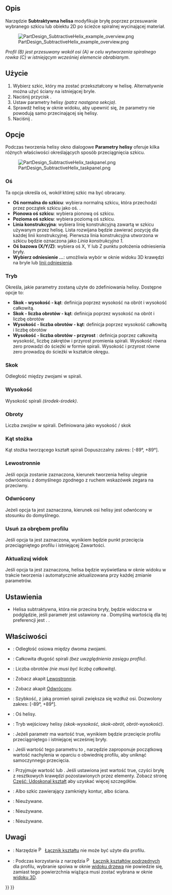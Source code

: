 <languages/>

{{Docnav/pl
|[[PartDesign_SubtractivePipe/pl|Odejmowanie wyciągnięciem wzdłuż ścieżki]]
|[[PartDesign_SubtractiveBox/pl|Subtraktywny prostopadłościan]]
|[[PartDesign_Workbench/pl|środowisko pracy Projekt Części]]
|IconL=PartDesign_SubtractivePipe.svg
|IconR=PartDesign_SubtractiveBox.svg
|IconC=Workbench_PartDesign.svg
}}

{{GuiCommand/pl
|Name=PartDesign SubtractiveHelix
|Name/pl=Projekt Części: Subtraktywna helisa
|MenuLocation=Projekt Części → Utwórz cechę przez odjęcie →  Subtraktywna helisa
|Workbenches=[[PartDesign_Workbench/pl|Projekt Części]]
|Version=0.19
|SeeAlso=[[PartDesign_AdditiveHelix/pl|Addytywna helisa]]
}}

<span id="Description"></span>
==Opis==

Narzędzie '''Subtraktywna helisa''' modyfikuje bryłę poprzez przesuwanie wybranego szkicu lub obiektu 2D po ścieżce spiralnej wycinającej materiał.

[[File:PartDesign_SubtractiveHelix_example_overview.png|none]]

''Profil (B) jest przesuwany wokół osi (A) w celu wytworzenia spiralnego rowka (C) w istniejącym wcześniej elemencie obrabianym''.

<span id="Usage"></span>
==Użycie==

<div class="mw-translate-fuzzy">
# Wybierz szkic, który ma zostać przekształcony w helisę. Alternatywnie można użyć ściany na istniejącej bryle.
# Naciśnij przycisk {{Button|[[Image:PartDesign_SubtractiveHelix.svg|16px]] '''Subtraktywna helisa'''}}.
# Ustaw parametry helisy ''(patrz następna sekcja)''.
# Sprawdź helisę w oknie widoku, aby upewnić się, że parametry nie powodują samo przecinającej się helisy.
# Naciśnij {{Button|OK}}.
</div>

<span id="Options"></span>
==Opcje==

Podczas tworzenia helisy okno dialogowe '''Parametry helisy''' oferuje kilka różnych właściwości określających sposób przeciągnięcia szkicu.

[[File:PartDesign_SubtractiveHelix_taskpanel.png|frame|left]]

<span id="Axis"></span>
===Oś===

Ta opcja określa oś, wokół której szkic ma być obracany.
* '''Oś normalna do szkicu''': wybiera normalną szkicu, która przechodzi przez początek szkicu jako oś. {{Version/pl|0.20}}.
* '''Pionowa oś szkicu''': wybiera pionową oś szkicu.
* '''Pozioma oś szkicu''': wybiera poziomą oś szkicu.
* '''Linia konstrukcyjna''': wybiera linię konstrukcyjną zawartą w szkicu używanym przez helisę. Lista rozwijana będzie zawierać pozycję dla każdej linii konstrukcyjnej. Pierwsza linia konstrukcyjna utworzona w szkicu będzie oznaczona jako ''Linia konstrukcyjna 1''.
* '''Oś bazowa (X/Y/Z)''': wybiera oś X, Y lub Z punktu położenia odniesienia bryły.
* '''Wybierz odniesienie ...''': umożliwia wybór w oknie widoku 3D krawędzi na bryle lub [[PartDesign_Line/pl|linii odniesienia]].

<span id="Mode"></span>
===Tryb===

Określa, jakie parametry zostaną użyte do zdefiniowania helisy. Dostępne opcje to:
* '''Skok - wysokość - kąt''': definicja poprzez wysokość na obrót i wysokość całkowitą.
* '''Skok - liczba obrotów - kąt''': definicja poprzez wysokość na obrót i liczbę obrotów
* '''Wysokość - liczba obrotów - kąt''': definicja poprzez wysokość całkowitą i liczbę obrotów
* '''Wysokość - liczba obrotów - przyrost''' {{Version/pl|0.20}}: definicja poprzez całkowitą wysokość, liczbę zakrętów i przyrost promienia spirali. Wysokość równa zero prowadzi do ścieżki w formie spirali. Wysokość i przyrost równe zero prowadzą do ścieżki w kształcie okręgu.

<span id="Pitch"></span>
===Skok===

Odległość między zwojami w spirali.

<span id="Height"></span>
===Wysokość===

Wysokość spirali ''(środek-środek)''.

<span id="Turns"></span>
===Obroty===

Liczba zwojów w spirali. Definiowana jako wysokość / skok

<span id="Cone_Angle"></span>
===Kąt stożka===

Kąt stożka tworzącego kształt spirali Dopuszczalny zakres: [-89°, +89°].

<span id="Left_handed"></span>
===Lewostronnie===

Jeśli opcja zostanie zaznaczona, kierunek tworzenia helisy ulegnie odwróceniu z domyślnego zgodnego z ruchem wskazówek zegara na przeciwny.

<span id="Reversed"></span>
===Odwrócony===

Jeżeli opcja ta jest zaznaczona, kierunek osi helisy jest odwrócony w stosunku do domyślnego.

<span id="Remove_outside_of_profile"></span>
===Usuń za obrębem profilu===

Jeśli opcja ta jest zaznaczona, wynikiem będzie punkt przecięcia przeciągniętego profilu i istniejącej Zawartości.

<span id="Update_view"></span>
===Aktualizuj widok===

Jeśli opcja ta jest zaznaczona, helisa będzie wyświetlana w oknie widoku w trakcie tworzenia i automatycznie aktualizowana przy każdej zmianie parametrów. 

<span id="Preferences"></span>
==Ustawienia==

* Helisa subtraktywna, która nie przecina bryły, będzie widoczna w podglądzie, jeśli parametr {{MenuCommand|Przybory → Edycja parameterów... → BaseApp → Preferencje → Mod → PartDesign → SubtractiveHelixPreview}} jest ustawiony na {{TRUE/pl}}. Domyślną wartością dla tej preferencji jest {{TRUE/pl}}. {{Version/pl|0.20}}.

<span id="Properties"></span>
==Właściwości==

* {{PropertyData|Skok}}: Odległość osiowa między dwoma zwojami.
* {{PropertyData|Wysokość}}: Całkowita długość spirali ''(bez uwzględnienia zasięgu profilu)''.
* {{PropertyData|Obroty}}: Liczba obrotów ''(nie musi być liczbą całkowitą)''.
* {{PropertyData|Lewostronnie}}: Zobacz akapit [[#Lewostronnie|Lewostronnie]].
* {{PropertyData|Odwrócony}}: Zobacz akapit [[#Odwrócony|Odwrócony]].
* {{PropertyData|Kąt}}: Szybkość, z jaką promień spirali zwiększa się wzdłuż osi. Dozwolony zakres: [-89°, +89°].
* {{PropertyData|Oś odniesienia}}: Oś helisy.
* {{PropertyData|Tryb}}: Tryb wejściowy helisy ''(skok-wysokość, skok-obrót, obrót-wysokość)''.
* {{PropertyData|Zewnętrzny}}: Jeżeli parametr ma wartość true, wynikiem będzie przecięcie profilu przeciągniętego i istniejącej wcześniej bryły.
* {{PropertyData|Został edytowany}}: Jeśli wartość tego parametru to {{false/pl}}, narzędzie zaproponuje początkową wartość nachylenia w oparciu o obwiednię profilu, aby uniknąć samoczynnego przecięcia.
* {{PropertyData|Ulepsz}}: Przyjmuje wartość {{true/pl}} lub {{false/pl}}. Jeśli ustawiona jest wartość true, czyści bryłę z resztkowych krawędzi pozostawionych przez elementy. Zobacz stronę [[Part_RefineShape/pl|Część: Udoskonal kształt]] aby uzyskać więcej szczegółów.
* {{PropertyData|Profil}}: Albo szkic zawierający zamknięty kontur, albo ściana.
* {{PropertyData|Płaszczyzna środkowa}}: Nieużywane.
* {{PropertyData|Aż do ściany}}: Nieużywane.
* {{PropertyData|Zezwalaj na wiele ścian}}: Nieużywane.

<span id="Notes"></span>
==Uwagi==

* {{VersionMinus/pl|0.21}}: Narzędzie [[File:PartDesign_ShapeBinder.svg|16px]] [[PartDesign_ShapeBinder/pl|Łącznik kształtu]] nie może być użyte dla profilu.
* {{VersionMinus/pl|0.21}}: Podczas korzystania z narzędzia [[File:PartDesign_SubShapeBinder.svg|16px]] [[PartDesign_SubShapeBinder/pl|Łącznik kształtów podrzędnych]] dla profilu, wybranie spoiwa w oknie [[Tree_view/pl|widoku drzewa]] nie powiedzie się, zamiast tego powierzchnia wiążąca musi zostać wybrana w oknie [[3D_view/pl|widoku 3D]].


{{Docnav/pl
|[[PartDesign_SubtractivePipe/pl|Odejmowanie wyciągnięciem wzdłuż ścieżki]]
|[[PartDesign_SubtractiveBox/pl|Subtraktywny prostopadłościan]]
|[[PartDesign_Workbench/pl|środowisko pracy Projekt Części]]
|IconL=PartDesign_SubtractivePipe.svg
|IconR=PartDesign_SubtractiveBox.svg
|IconC=Workbench_PartDesign.svg
}}

{{PartDesign Tools navi{{#translation:}}}}
{{Userdocnavi{{#translation:}}}}